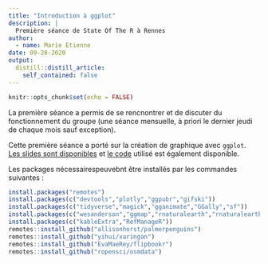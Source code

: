 ```yaml
---
title: "Introduction à ggplot"
description: |
  Première séance de State Of The R à Rennes
author:
  - name: Marie Etienne
date: 09-28-2020
output:
  distill::distill_article:
    self_contained: false
---
```


```r
knitr::opts_chunk$set(echo = FALSE)
```

La première séance a permis de se rencnontrer et de discuter du fonctionnement du groupe (une séance mensuelle, à priori le dernier jeudi de chaque mois sauf exception). 

Cette première séance a porté sur la création de graphique avec `ggplot`. [Les slides sont disponibles](https://marieetienne.github.io/courses/Visualisation/visu_ggplot.html) et [le code](https://raw.githubusercontent.com/MarieEtienne/courses/master/Visualisation/visu_ggplot.Rmd) utilisé est également disponible. 

Les packages nécessairespeuvebnt être installés par les commandes suivantes :

```r
install.packages("remotes")
install.packages(c("devtools","plotly","ggpubr","gifski"))
install.packages(c("tidyverse","magick","gganimate","GGally","sf"))
install.packages(c("wesanderson","ggmap","rnaturalearth","rnaturalearthdata","rgeos"))
install.packages(c("kableExtra","RefManageR"))
remotes::install_github("allisonhorst/palmerpenguins")
remotes::install_github("yihui/xaringan")
remotes::install_github("EvaMaeRey/flipbookr")
remotes::install_github("ropensci/osmdata")
```

